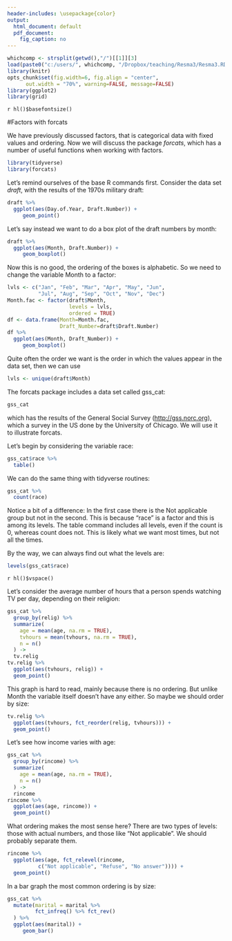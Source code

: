 ```yaml
---
header-includes: \usepackage{color}
output:
  html_document: default
  pdf_document:
    fig_caption: no
---
```


<style>
table, th, td { text-align:right; }
th, td {padding: 10px;}
</style>

```r
whichcomp <- strsplit(getwd(),"/")[[1]][3]
load(paste0("c:/users/", whichcomp, "/Dropbox/teaching/Resma3/Resma3.RData"))
library(knitr)
opts_chunk$set(fig.width=6, fig.align = "center", 
      out.width = "70%", warning=FALSE, message=FALSE)
library(ggplot2)
library(grid)
```
`r hl()$basefontsize()`

#Factors with forcats

We have previously discussed factors, that is categorical data with fixed values and ordering. Now we will discuss the package *forcats*, which has a number of useful functions when working with factors.

```r
library(tidyverse)
library(forcats)
```

Let's remind ourselves of the base R commands first. Consider the data set *draft*, with the results of the 1970s military draft:

```r
draft %>%
  ggplot(aes(Day.of.Year, Draft.Number)) + 
     geom_point()
```

Let's say instead we want to do a box plot of the draft numbers by month:

```r
draft %>%
  ggplot(aes(Month, Draft.Number)) + 
     geom_boxplot()
```

Now this is no good, the ordering of the boxes is alphabetic. So we need to change the variable Month to a factor:

```r
lvls <- c("Jan", "Feb", "Mar", "Apr", "May", "Jun",
          "Jul", "Aug", "Sep", "Oct", "Nov", "Dec")
Month.fac <- factor(draft$Month, 
                    levels = lvls, 
                    ordered = TRUE)
df <- data.frame(Month=Month.fac,
                 Draft_Number=draft$Draft.Number)
df %>%
  ggplot(aes(Month, Draft_Number)) + 
     geom_boxplot()
```

Quite often the order we want is the order in which the values appear in the data set, then we can use

```r
lvls <- unique(draft$Month)
```

The forcats package includes a data set called gss_cat:

```r
gss_cat
```
 which has the results of the General Social Survey ([http://gss.norc.org](http://gss.norc.org)), which a survey in the US done by the University of Chicago. We will use it to illustrate forcats.
 
Let's begin by considering the variable race:
 
```r
gss_cat$race %>% 
  table()
```

We can do the same thing with tidyverse routines:

```r
gss_cat %>%
  count(race)
```

Notice a bit of a difference: In the first case there is the Not applicable group but not in the second. This is because "race" is a factor and this is among its levels. The table command includes all levels, even if the count is 0, whereas count does not. This is likely what we want most times, but not all the times.

By the way, we can always find out what the levels are:

```r
levels(gss_cat$race)
```

`r hl()$vspace()`

Let's consider the average number of hours that a person spends watching TV per day, depending on their religion:

```r
gss_cat %>%
  group_by(relig) %>%
  summarize(
    age = mean(age, na.rm = TRUE),
    tvhours = mean(tvhours, na.rm = TRUE),
    n = n()
  ) ->
  tv.relig
tv.relig %>%
  ggplot(aes(tvhours, relig)) +
  geom_point()
```

This graph is hard to read, mainly because there is no ordering. But unlike Month the variable itself doesn't have any either. So maybe we should order by size:

```r
tv.relig %>%
  ggplot(aes(tvhours, fct_reorder(relig, tvhours))) +
  geom_point()
```

Let's see how income varies with age:

```r
gss_cat %>%
  group_by(rincome) %>% 
  summarize(
    age = mean(age, na.rm = TRUE),
    n = n()
  ) -> 
  rincome
rincome %>%
  ggplot(aes(age, rincome)) +
  geom_point()  
```

What ordering makes the most sense here? There are two types of levels: those with actual numbers, and those like "Not applicable". We should probably separate them. 

```r
rincome %>%
  ggplot(aes(age, fct_relevel(rincome, 
          c("Not applicable", "Refuse", "No answer")))) +
  geom_point()  

```

In a bar graph the most common ordering is by size:

```r
gss_cat %>% 
  mutate(marital = marital %>% 
         fct_infreq() %>% fct_rev()
  ) %>% 
  ggplot(aes(marital)) +
     geom_bar()
```


